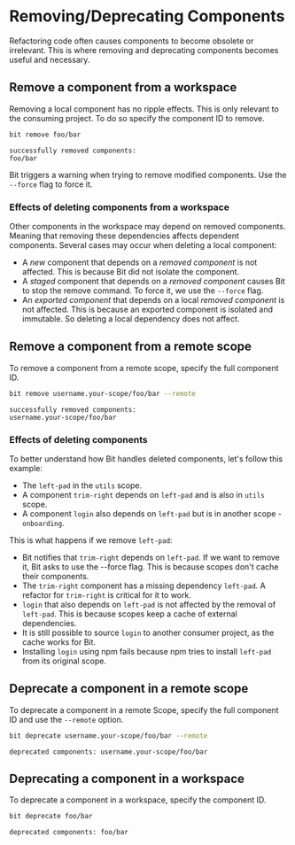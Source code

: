 # Removing/Deprecating Components

Refactoring code often causes components to become obsolete or irrelevant. This is where removing and deprecating components becomes useful and necessary.

## Remove a component from a workspace

Removing a local component has no ripple effects. This is only relevant to the consuming project. To do so specify the component ID to remove.

```bash
bit remove foo/bar
```

```shell
successfully removed components:
foo/bar
```

Bit triggers a warning when trying to remove modified components. Use the `--force` flag to force it.

### Effects of deleting components from a workspace

Other components in the workspace may depend on removed components. Meaning that removing these dependencies affects dependent components. Several cases may occur when deleting a local component:

- A _new_ component that depends on a _removed component_ is not affected. This is because Bit did not isolate the component.
- A _staged_ component that depends on a _removed component_ causes Bit to stop the remove command. To force it, we use the `--force` flag.
- An _exported component_ that depends on a local _removed component_ is not affected. This is because an exported component is isolated and immutable. So deleting a local dependency does not affect.

## Remove a component from a remote scope

To remove a component from a remote scope, specify the full component ID.

```bash
bit remove username.your-scope/foo/bar --remote
```

```shell
successfully removed components:
username.your-scope/foo/bar
```

### Effects of deleting components

To better understand how Bit handles deleted components, let's follow this example:

- The `left-pad` in the `utils` scope.
- A component `trim-right` depends on `left-pad` and is also in `utils` scope.
- A component `login` also depends on `left-pad` but is in another scope - `onboarding`.

This is what happens if we remove `left-pad`:

- Bit notifies that `trim-right` depends on `left-pad`. If we want to remove it, Bit asks to use the --force flag. This is because scopes don't cache their components.
- The `trim-right` component has a missing dependency `left-pad`. A refactor for `trim-right` is critical for it to work.
- `login` that also depends on `left-pad` is not affected by the removal of `left-pad`. This is because scopes keep a cache of external dependencies.
- It is still possible to source `login` to another consumer project, as the cache works for Bit.
- Installing `login` using npm fails because npm tries to install `left-pad` from its original scope.

## Deprecate a component in a remote scope

To deprecate a component in a remote Scope, specify the full component ID and use the `--remote` option.

```bash
bit deprecate username.your-scope/foo/bar --remote
```

```shell
deprecated components: username.your-scope/foo/bar
```

## Deprecating a component in a workspace

To deprecate a component in a workspace, specify the component ID.

```bash
bit deprecate foo/bar
```

```shell
deprecated components: foo/bar
```
